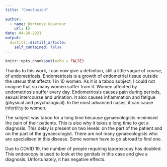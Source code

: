 ```yaml
---
title: "Conclusion"
  
author:
  - name: Hortense Couvreur
    url: {}
date: 04-26-2021
output:
  distill::distill_article:
    self_contained: false
---
```


```r
knitr::opts_chunk$set(echo = FALSE)
```

Thanks to this work, I can now give a definition, still a little vague of course, of endometriosis. Endometriosis is a growth of endometrial tissue outside the uterus that affects 1 in 10 women.  As it is a taboo subject, I could not imagine that so many women suffer from it. 
Women affected by endometriosis suffer every day. Endometriosis causes pain during periods,  sexual intercourse and urination. It also causes inflammation and fatigue (physical and psychological).
In the most advanced cases, it can cause infertility to women. 

The subject was taboo for a long time because gynaecologists minimised the pain of their patients. This is also why it takes a long time to get a diagnosis. This delay is present on two levels: on the part of the patient and on the part of the gynaecologist. There are not many gynaecologists who are specialised in this disease. Some women have to go abroad to find one. 

Due to COVID 19, the number of people requiring laporoscopy has doubled.
This endoscopy is used to look at the genitals in this case and give a diagnosis. Unfortunately, it has negative effects. 


